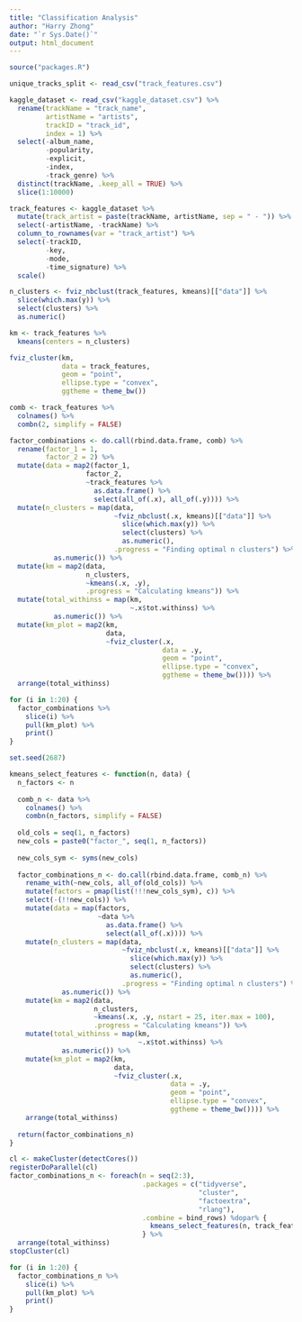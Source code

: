 ```yaml
---
title: "Classification Analysis"
author: "Harry Zhong"
date: "`r Sys.Date()`"
output: html_document
---
```


```r
source("packages.R")
```

```r
unique_tracks_split <- read_csv("track_features.csv")

kaggle_dataset <- read_csv("kaggle_dataset.csv") %>%
  rename(trackName = "track_name",
         artistName = "artists",
         trackID = "track_id",
         index = 1) %>%
  select(-album_name,
         -popularity,
         -explicit, 
         -index, 
         -track_genre) %>%
  distinct(trackName, .keep_all = TRUE) %>%
  slice(1:10000)
```

```r
track_features <- kaggle_dataset %>%
  mutate(track_artist = paste(trackName, artistName, sep = " - ")) %>%
  select(-artistName, -trackName) %>%
  column_to_rownames(var = "track_artist") %>%
  select(-trackID,
         -key,
         -mode,
         -time_signature) %>%
  scale()

n_clusters <- fviz_nbclust(track_features, kmeans)[["data"]] %>%
  slice(which.max(y)) %>% 
  select(clusters) %>%
  as.numeric()

km <- track_features %>%
  kmeans(centers = n_clusters) 

fviz_cluster(km,
             data = track_features, 
             geom = "point", 
             ellipse.type = "convex", 
             ggtheme = theme_bw())
```

```r
comb <- track_features %>%
  colnames() %>%
  combn(2, simplify = FALSE)

factor_combinations <- do.call(rbind.data.frame, comb) %>%
  rename(factor_1 = 1,
         factor_2 = 2) %>%
  mutate(data = map2(factor_1,
                   factor_2,
                   ~track_features %>%
                     as.data.frame() %>%
                     select(all_of(.x), all_of(.y)))) %>%
  mutate(n_clusters = map(data,
                          ~fviz_nbclust(.x, kmeans)[["data"]] %>%
                            slice(which.max(y)) %>% 
                            select(clusters) %>%
                            as.numeric(),
                          .progress = "Finding optimal n clusters") %>%
           as.numeric()) %>%
  mutate(km = map2(data,
                   n_clusters,
                   ~kmeans(.x, .y),
                   .progress = "Calculating kmeans")) %>%
  mutate(total_withinss = map(km,
                              ~.x$tot.withinss) %>%
           as.numeric()) %>%
  mutate(km_plot = map2(km,
                        data,
                        ~fviz_cluster(.x,
                                      data = .y, 
                                      geom = "point", 
                                      ellipse.type = "convex", 
                                      ggtheme = theme_bw()))) %>%
  arrange(total_withinss)

for (i in 1:20) {
  factor_combinations %>%
    slice(i) %>%
    pull(km_plot) %>%
    print()
}
```

```r
set.seed(2687)

kmeans_select_features <- function(n, data) {
  n_factors <- n
  
  comb_n <- data %>%
    colnames() %>%
    combn(n_factors, simplify = FALSE)
  
  old_cols = seq(1, n_factors)
  new_cols = paste0("factor_", seq(1, n_factors))
  
  new_cols_sym <- syms(new_cols)
  
  factor_combinations_n <- do.call(rbind.data.frame, comb_n) %>%
    rename_with(~new_cols, all_of(old_cols)) %>%
    mutate(factors = pmap(list(!!!new_cols_sym), c)) %>%
    select(-(!!new_cols)) %>%
    mutate(data = map(factors,
                      ~data %>%
                        as.data.frame() %>%
                        select(all_of(.x)))) %>%
    mutate(n_clusters = map(data,
                            ~fviz_nbclust(.x, kmeans)[["data"]] %>%
                              slice(which.max(y)) %>%
                              select(clusters) %>%
                              as.numeric(),
                            .progress = "Finding optimal n clusters") %>%
             as.numeric()) %>% 
    mutate(km = map2(data,
                     n_clusters,
                     ~kmeans(.x, .y, nstart = 25, iter.max = 100),
                     .progress = "Calculating kmeans")) %>%
    mutate(total_withinss = map(km,
                                ~.x$tot.withinss) %>%
             as.numeric()) %>%
    mutate(km_plot = map2(km,
                          data,
                          ~fviz_cluster(.x,
                                        data = .y,
                                        geom = "point",
                                        ellipse.type = "convex",
                                        ggtheme = theme_bw()))) %>%
    arrange(total_withinss)  
  
  return(factor_combinations_n)
}

cl <- makeCluster(detectCores())
registerDoParallel(cl)
factor_combinations_n <- foreach(n = seq(2:3),
                                 .packages = c("tidyverse",
                                               "cluster",
                                               "factoextra",
                                               "rlang"),
                                 .combine = bind_rows) %dopar% {
                                   kmeans_select_features(n, track_features)
                                 } %>% 
  arrange(total_withinss)
stopCluster(cl)

for (i in 1:20) {
  factor_combinations_n %>%
    slice(i) %>%
    pull(km_plot) %>%
    print()
}
```

